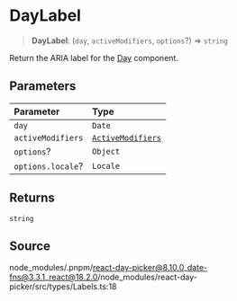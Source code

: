 # DayLabel

<a id="undefined" name="undefined"></a>

> **DayLabel**: (`day`, `activeModifiers`, `options`?) => `string`

Return the ARIA label for the [Day](/docs/api/main/functions/Day.md) component.

## Parameters

| Parameter | Type |
| :------ | :------ |
| `day` | `Date` |
| `activeModifiers` | [`ActiveModifiers`](/docs/api/main/type-aliases/ActiveModifiers.md) |
| `options`? | `Object` |
| `options.locale`? | `Locale` |

## Returns

`string`

## Source

node\_modules/.pnpm/react-day-picker@8.10.0\_date-fns@3.3.1\_react@18.2.0/node\_modules/react-day-picker/src/types/Labels.ts:18
